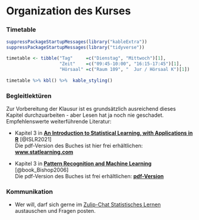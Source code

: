 # Organization des Kurses

### Timetable {-}

```r
suppressPackageStartupMessages(library("kableExtra"))
suppressPackageStartupMessages(library("tidyverse"))

timetable <- tibble("Tag"     =c("Dienstag", "Mittwoch")[1],
                    "Zeit"    =c("09:45-10:00", "16:15-17:45")[1],
                    "Hörsaal" =c("Raum 109", "	Jur / Hörsaal K")[1])
           
timetable %>% kbl() %>%  kable_styling()
```


<!-- ### Lecture Material and Literature {-}


* Course Textbook (`ISLR`): 
  * [An Introduction to Statistical Learning (2nd Edition)](https://www.statlearning.com/), by Gareth James, Daniela Witten, Trevor Hastie, and Robert Tibshirani
  * The pdf-Version of the textbook `ISLR` can be downloaded for free: [Free Book](https://hastie.su.domains/ISLR2/ISLRv2_website.pdf)  

* Online resources (datasets, etc.) for the book can be found [HERE](https://www.statlearning.com/resources-second-edition).
* [eWhiteboard](https://uni-bonn.sciebo.de/s/qdGFYfqMno0QfzX) for the lecture notes.
* [This online script](https://www.dliebl.com/Script-ISLR/)

The above links to the lecture materials can also be found at [eCampus](https://ecampus.uni-bonn.de/goto_ecampus_crs_2700628.html) 
-->


### Begleitlektüren {-}

Zur Vorbereitung der Klausur ist es grundsätzlich ausreichend dieses Kapitel durchzuarbeiten - aber Lesen hat ja noch nie geschadet. Empfehlenswerte weiterführende Literatur:

+ Kapitel 3 in [**An Introduction to Statistical Learning, with Applications in R**](https://trevorhastie.github.io/ISLR/) [@ISLR2021]<br> 
Die pdf-Version des Buches ist hier frei erhältlichen:
[**www.statlearning.com**](https://www.statlearning.com/)

+ Kapitel 3 in [**Pattern Recognition and Machine Learning**](https://www.microsoft.com/en-us/research/uploads/prod/2006/01/Bishop-Pattern-Recognition-and-Machine-Learning-2006.pdf) [@book_Bishop2006]<br> 
Die pdf-Version des Buches ist frei erhältlichen: [**pdf-Version**](https://www.microsoft.com/en-us/research/uploads/prod/2006/01/Bishop-Pattern-Recognition-and-Machine-Learning-2006.pdf)


### Kommunikation {-}

* Wer will, darf sich gerne im [Zulip-Chat Statistisches Lernen](https://zulip.com/) austauschen und Fragen posten. 

<!-- Happy sharing and discussing!  -->



<!-- ### Further Material

The following resources are not directly used in our course, but you may find them useful nevertheless:

* [`R` Labs using `Tidymodels`](https://emilhvitfeldt.github.io/ISLR-tidymodels-labs/index.html)

* [Slides, Datasets, R-Scripts, etc](https://www.statlearning.com/resources-second-edition)

* [Slides and Videos (1st edition of the course textbook)](https://www.dataschool.io/15-hours-of-expert-machine-learning-videos/)
 -->


